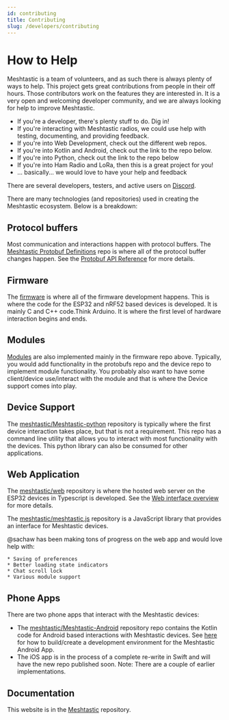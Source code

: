 ```yaml
---
id: contributing
title: Contributing
slug: /developers/contributing
---
```


# How to Help

Meshtastic is a team of volunteers, and as such there is always plenty of ways to help. This project gets great contributions from people in their off hours. Those contributors work on the features they are interested in. It is a very open and welcoming developer community, and we are always looking for help to improve Meshtastic.

- If you're a developer, there's plenty stuff to do. Dig in!
- If you're interacting with Meshtastic radios, we could use help with testing, documenting, and providing feedback.
- If you're into Web Development, check out the different web repos.
- If you're into Kotlin and Android, check out the link to the repo below.
- If you're into Python, check out the link to the repo below
- If you're into Ham Radio and LoRa, then this is a great project for you!
- ... basically... we would love to have your help and feedback

There are several developers, testers, and active users on [Discord](https://discord.gg/ktMAKGBnBs).

There are many technologies (and repositories) used in creating the Meshtastic ecosystem. Below is a breakdown:

## Protocol buffers

Most communication and interactions happen with protocol buffers. The [Meshtastic Protobuf Definitions](https://github.com/meshtastic/protobufs) repo is where all of the protocol buffer changes happen. See the [Protobuf API Reference](/docs/developers/protobufs/api) for more details.

## Firmware

The [firmware](https://github.com/meshtastic/firmware) is where all of the firmware development happens. This is where the code for the ESP32 and nRF52 based devices is developed. It is mainly C and C++ code.Think Arduino. It is where the first level of hardware interaction begins and ends.

## Modules

[Modules](/docs/settings/moduleconfig) are also implemented mainly in the firmware repo above. Typically, you would add functionality in the protobufs repo and the device repo to implement module functionality. You probably also want to have some client/device use/interact with the module and that is where the Device support comes into play.

## Device Support

The [meshtastic/Meshtastic-python](https://github.com/meshtastic/Meshtastic-python) repository is typically where the first device interaction takes place, but that is not a requirement. This repo has a command line utility that allows you to interact with most functionality with the devices. This python library can also be consumed for other applications.

## Web Application

The [meshtastic/web](https://github.com/meshtastic/web) repository is where the hosted web server on the ESP32 devices in Typescript is developed. See the [Web interface overview](/docs/software/web) for more details.

The [meshtastic/meshtastic.js](https://github.com/meshtastic/meshtastic.js) repository is a JavaScript library that provides an interface for Meshtastic devices.

@sachaw has been making tons of progress on the web app and would love help with:

    * Saving of preferences
    * Better loading state indicators
    * Chat scroll lock
    * Various module support

## Phone Apps

There are two phone apps that interact with the Meshtastic devices:

- The [meshtastic/Meshtastic-Android](https://github.com/meshtastic/Meshtastic-Android) repository repo contains the Kotlin code for Android based interactions with Meshtastic devices. See [here](/docs/developers/android/build-app) for how to build/create a development environment for the Meshtastic Android App.
- The iOS app is in the process of a complete re-write in Swift and will have the new repo published soon. Note: There are a couple of earlier implementations.

## Documentation

This website is in the [Meshtastic](https://github.com/meshtastic/meshtastic) repository.
